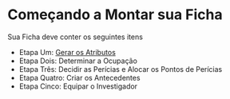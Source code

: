 # Começando a Montar sua Ficha

Sua Ficha deve conter os seguintes itens

- Etapa Um: [Gerar os Atributos](steps/1)
- Etapa Dois: Determinar a Ocupação
- Etapa Três: Decidir as Perícias e Alocar os Pontos
de Perícias
- Etapa Quatro: Criar os Antecedentes
- Etapa Cinco: Equipar o Investigador